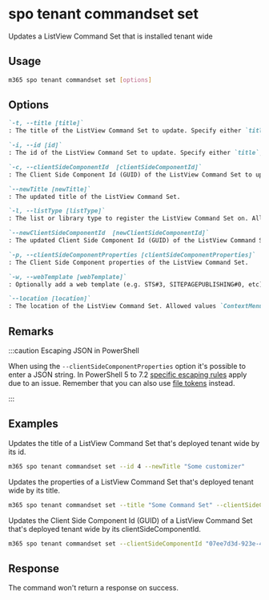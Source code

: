 
# spo tenant commandset set

Updates a ListView Command Set that is installed tenant wide

## Usage

```sh
m365 spo tenant commandset set [options]
```

## Options

```md definition-list
`-t, --title [title]`
: The title of the ListView Command Set to update. Specify either `title`, `id` or `clientSideComponentId`.

`-i, --id [id]`
: The id of the ListView Command Set to update. Specify either `title`, `id` or `clientSideComponentId`.

`-c, --clientSideComponentId  [clientSideComponentId]`
: The Client Side Component Id (GUID) of the ListView Command Set to update. Specify either `title`, `id` or `clientSideComponentId`.

`--newTitle [newTitle]`
: The updated title of the ListView Command Set.

`-l, --listType [listType]`
: The list or library type to register the ListView Command Set on. Allowed values `List` or `Library`.

`--newClientSideComponentId  [newClientSideComponentId]`
: The updated Client Side Component Id (GUID) of the ListView Command Set.

`-p, --clientSideComponentProperties [clientSideComponentProperties]`
: The Client Side Component properties of the ListView Command Set.

`-w, --webTemplate [webTemplate]`
: Optionally add a web template (e.g. STS#3, SITEPAGEPUBLISHING#0, etc) as a filter for what kind of sites the ListView Command Set is registered on.

`--location [location]`
: The location of the ListView Command Set. Allowed values `ContextMenu`, `CommandBar` or `Both`. Defaults to `CommandBar`.
```

<Global />

## Remarks

:::caution Escaping JSON in PowerShell

When using the `--clientSideComponentProperties` option it's possible to enter a JSON string. In PowerShell 5 to 7.2 [specific escaping rules](./../../../user-guide/using-cli.mdx#escaping-double-quotes-in-powershell) apply due to an issue. Remember that you can also use [file tokens](./../../../user-guide/using-cli.mdx#passing-complex-content-into-cli-options) instead.

:::

## Examples

Updates the title of a ListView Command Set that's deployed tenant wide by its id.

```sh
m365 spo tenant commandset set --id 4 --newTitle "Some customizer"
```

Updates the properties of a ListView Command Set that's deployed tenant wide by its title.

```sh
m365 spo tenant commandset set --title "Some Command Set" --clientSideComponentProperties '{ "someProperty": "Some value" }'
```

Updates the Client Side Component Id (GUID) of a ListView Command Set that's deployed tenant wide by its clientSideComponentId.

```sh
m365 spo tenant commandset set --clientSideComponentId "07ee7d3d-923e-49be-b050-86f53edb45fb" --newClientSideComponentId "b44a5182-9877-4029-baec-0181c70dacbc"
```

## Response

The command won't return a response on success.
